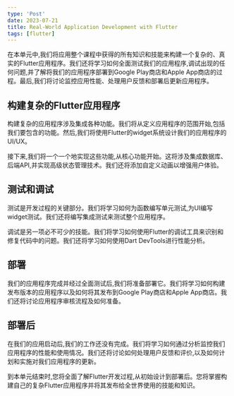 ```yaml
---
type: 'Post'
date: 2023-07-21
title: Real-World Application Development with Flutter
tags: [flutter]
---
```


在本单元中,我们将应用整个课程中获得的所有知识和技能来构建一个复杂的、真实的Flutter应用程序。我们还将学习如何全面测试我们的应用程序,调试出现的任何问题,并了解将我们的应用程序部署到Google Play商店和Apple App商店的过程。最后,我们将讨论监控应用性能、处理用户反馈和部署后更新应用程序。

## 构建复杂的Flutter应用程序

构建复杂的应用程序涉及集成各种功能。我们将从定义应用程序的范围开始,包括我们要包含的功能。然后,我们将使用Flutter的widget系统设计我们的应用程序的UI/UX。

接下来,我们将一个一个地实现这些功能,从核心功能开始。这将涉及集成数据库、后端API,并实现高级状态管理技术。我们还将添加自定义动画以增强用户体验。

## 测试和调试

测试是开发过程的关键部分。我们将学习如何为函数编写单元测试,为UI编写widget测试。我们还将编写集成测试来测试整个应用程序。

调试是另一项必不可少的技能。我们将学习如何使用Flutter的调试工具来识别和修复代码中的问题。我们还将学习如何使用Dart DevTools进行性能分析。

## 部署

我们的应用程序完成并经过全面测试后,我们将准备部署它。我们将学习如何构建发布版本的应用程序以及如何将其发布到Google Play商店和Apple App商店。我们还将讨论应用程序审核流程及如何准备。

## 部署后

在我们的应用启动后,我们的工作还没有完成。我们将学习如何通过分析监控我们应用程序的性能和使用情况。我们还将讨论如何处理用户反馈和评价,以及如何计划和实施对我们应用程序的更新。

到本单元结束时,您将全面了解Flutter开发过程,从初始设计到部署后。您将掌握构建自己的复杂Flutter应用程序并将其发布给全世界使用的技能和知识。
